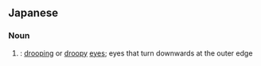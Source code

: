 ==Japanese==
{{ja-kanjitab|yomi=k|た|o1=れ|め}}

===Noun===
{{ja-noun|たれめ}}

# {{alternative spelling of|lang=ja|sort=たれめ|垂れ目|nodot=1}}: [[drooping]] or [[droopy]] [[eye]]s; eyes that turn downwards at the outer edge
